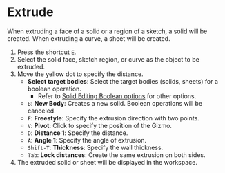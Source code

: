 
# Extrude

<Reference shortcut="E" command="Extrude" button="" />

When extruding a face of a solid or a region of a sketch, a solid will be created. When extruding a curve, a sheet will be created.

1. Press the shortcut `E`.
2. Select the solid face, sketch region, or curve as the object to be extruded.
3. Move the yellow dot to specify the distance.
   - **Select target bodies**: Select the target bodies (solids, sheets) for a boolean operation.
      - Refer to [Solid Editing Boolean options](boolean-options) for other options.
   - `B`: **New Body**: Creates a new solid. Boolean operations will be canceled.
   - `F`: **Freestyle**: Specify the extrusion direction with two points.
   - `V`: **Pivot**: Click to specify the position of the Gizmo. 
   - `D`: **Distance 1**: Specify the distance.
   - `A`: **Angle 1**: Specify the angle of extrusion.
   - `Shift-T`: **Thickness**: Specify the wall thickness.
   - `Tab`: **Lock distances**: Create the same extrusion on both sides.
4. The extruded solid or sheet will be displayed in the workspace.
